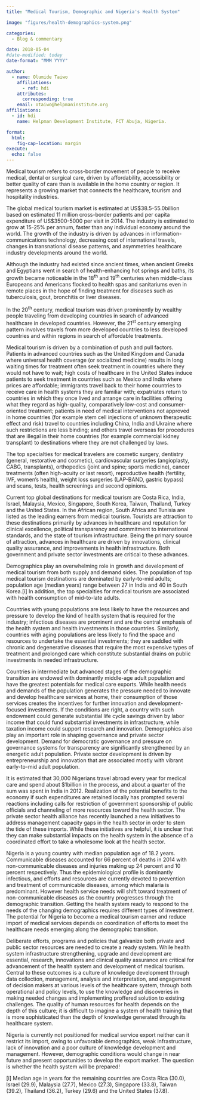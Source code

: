 ```yaml
---
title: "Medical Tourism, Demographic and Nigeria's Health System"

image: "figures/health-demographics-system.png"

categories:
  - Blog & commentary

date: 2018-05-04
#date-modified: today
date-format: "MMM YYYY"

author:
  - name: Olumide Taiwo
    affiliations:
      - ref: hdi
    attributes:
      corresponding: true
    email: otaiwo@helpmaninstitute.org
affiliations:
  - id: hdi
    name: Helpman Development Institute, FCT Abuja, Nigeria.

format: 
  html: 
    fig-cap-location: margin
execute:
  echo: false
---
```


Medical tourism refers to cross-border movement of people to receive medical, dental or surgical care, driven by affordability, accessibility or better quality of care than is available in the home country or region. It represents a growing market that connects the healthcare, tourism and hospitality industries.

The global medical tourism market is estimated at US\$38.5-55.0billion based on estimated 11 million cross-border patients and per capita expenditure of US\$3500-5000 per visit in 2014. The industry is estimated to grow at 15-25% per annum, faster than any individual economy around the world. The growth of the industry is driven by advances in information-communications technology, decreasing cost of international travels, changes in transnational disease patterns, and asymmetries healthcare industry developments around the world.

Although the industry had existed since ancient times, when ancient Greeks and Egyptians went in search of health-enhancing hot springs and baths, its growth became noticeable in the 18^th^ and 19^th^ centuries when middle-class Europeans and Americans flocked to health spas and sanitariums even in remote places in the hope of finding treatment for diseases such as tuberculosis, gout, bronchitis or liver diseases.

In the 20^th^ century, medical tourism was driven prominently by wealthy people traveling from developing countries in search of advanced healthcare in developed countries. However, the 21^st^ century emerging pattern involves travels from more developed countries to less developed countries and within regions in search of affordable treatments.

Medical tourism is driven by a combination of push and pull factors. Patients in advanced countries such as the United Kingdom and Canada where universal health coverage (or socialized medicine) results in long waiting times for treatment often seek treatment in countries where they would not have to wait; high costs of healthcare in the United States induce patients to seek treatment in countries such as Mexico and India where prices are affordable; immigrants travel back to their home countries to receive care in health systems they are familiar with; expatriates return to countries in which they once lived and arrange care in facilities offering what they regard as high-quality, comparatively low-cost and consumer-oriented treatment; patients in need of medical interventions not approved in home countries (for example stem cell injections of unknown therapeutic effect and risk) travel to countries including China, India and Ukraine where such restrictions are less binding; and others travel overseas for procedures that are illegal in their home countries (for example commercial kidney transplant) to destinations where they are not challenged by laws.

The top specialties for medical travelers are cosmetic surgery, dentistry (general, restorative and cosmetic), cardiovascular surgeries (angioplasty, CABG, transplants), orthopedics (joint and spine; sports medicine), cancer treatments (often high-acuity or last resort), reproductive health (fertility, IVF, women's health), weight loss surgeries (LAP-BAND, gastric bypass) and scans, tests, health screenings and second opinions.

Current top global destinations for medical tourism are Costa Rica, India, Israel, Malaysia, Mexico, Singapore, South Korea, Taiwan, Thailand, Turkey and the United States. In the African region, South Africa and Tunisia are listed as the leading earners from medical tourism. Tourists are attraction to these destinations primarily by advances in healthcare and reputation for clinical excellence, political transparency and commitment to international standards, and the state of tourism infrastructure. Being the primary source of attraction, advances in healthcare are driven by innovations, clinical quality assurance, and improvements in health infrastructure. Both government and private sector investments are critical to these advances.

Demographics play an overwhelming role in growth and development of medical tourism from both supply and demand sides. The population of top medical tourism destinations are dominated by early-to-mid adults; population age (median years) range between 27 in India and 40 in South Korea.\[i\] In addition, the top specialties for medical tourism are associated with health consumption of mid-to-late adults.

Countries with young populations are less likely to have the resources and pressure to develop the kind of health system that is required for the industry; infectious diseases are prominent and are the central emphasis of the health system and health investments in those countries. Similarly, countries with aging populations are less likely to find the space and resources to undertake the essential investments; they are saddled with chronic and degenerative diseases that require the most expensive types of treatment and prolonged care which constitute substantial drains on public investments in needed infrastructure.

Countries in intermediate but advanced stages of the demographic transition are endowed with dominantly middle-age adult population and have the greatest potentials for medical care exports. While health needs and demands of the population generates the pressure needed to innovate and develop healthcare services at home, their consumption of those services creates the incentives for further innovation and development-focused investments. If the conditions are right, a country with such endowment could generate substantial life cycle savings driven by labor income that could fund substantial investments in infrastructure, while taxation income could support research and innovation. Demographics also play an important role in shaping governance and private sector development. Demand for democratic governance and pressure on governance systems for transparency are significantly strengthened by an energetic adult population. Private sector development is driven by entrepreneurship and innovation that are associated mostly with vibrant early-to-mid adult population.

It is estimated that 30,000 Nigerians travel abroad every year for medical care and spend about \$1billion in the process, and about a quarter of the sum was spent in India in 2012. Realization of the potential benefits to the economy if such expenditures are retained locally has prompted several reactions including calls for restriction of government sponsorship of public officials and channeling of more resources toward the health sector. The private sector health alliance has recently launched a new initiatives to address management capacity gaps in the health sector in order to stem the tide of these imports. While these initiatives are helpful, it is unclear that they can make substantial impacts on the health system in the absence of a coordinated effort to take a wholesome look at the health sector.

Nigeria is a young country with median population age of 18.2 years. Communicable diseases accounted for 66 percent of deaths in 2014 with non-communicable diseases and injuries making up 24 percent and 10 percent respectively. Thus the epidemiological profile is dominantly infectious, and efforts and resources are currently devoted to prevention and treatment of communicable diseases, among which malaria is predominant. However health service needs will shift toward treatment of non-communicable diseases as the country progresses through the demographic transition. Getting the health system ready to respond to the needs of the changing demographics requires different types of investment. The potential for Nigeria to become a medical tourism earner and reduce import of medical services depends on coordination of efforts to meet the healthcare needs emerging along the demographic transition.

Deliberate efforts, programs and policies that galvanize both private and public sector resources are needed to create a ready system. While health system infrastructure strengthening, upgrade and development are essential, research, innovations and clinical quality assurance are critical for advancement of the health system and development of medical tourism. Central to these outcomes is a culture of knowledge development through data collection, management, analysis and interpretation, and engagement of decision makers at various levels of the healthcare system, through both operational and policy levels, to use the knowledge and discoveries in making needed changes and implementing proffered solution to existing challenges. The quality of human resources for health depends on the depth of this culture; it is difficult to imagine a system of health training that is more sophisticated than the depth of knowledge generated through its healthcare system.

Nigeria is currently not positioned for medical service export neither can it restrict its import, owing to unfavorable demographics, weak infrastructure, lack of innovation and a poor culture of knowledge development and management. However, demographic conditions would change in near future and present opportunities to develop the export market. The question is whether the health system will be prepared!

\[i\] Median age in years for the remaining countries are Costa Rica (30.0), Israel (29.9), Malaysia (27.7), Mexico (27.3), Singapore (33.8), Taiwan (39.2), Thailand (36.2), Turkey (29.6) and the United States (37.8).